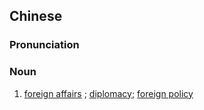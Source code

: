 {{also|外交学}}
==Chinese==
{{zh-forms|s=外交学|type=21}}

===Pronunciation===
{{zh-pron
|m=wàijiāoxué
|cat=n
}}

===Noun===
{{zh-noun}}

# [[foreign affairs]] {{gloss|as an academic discipline}}; [[diplomacy]]; [[foreign policy]]